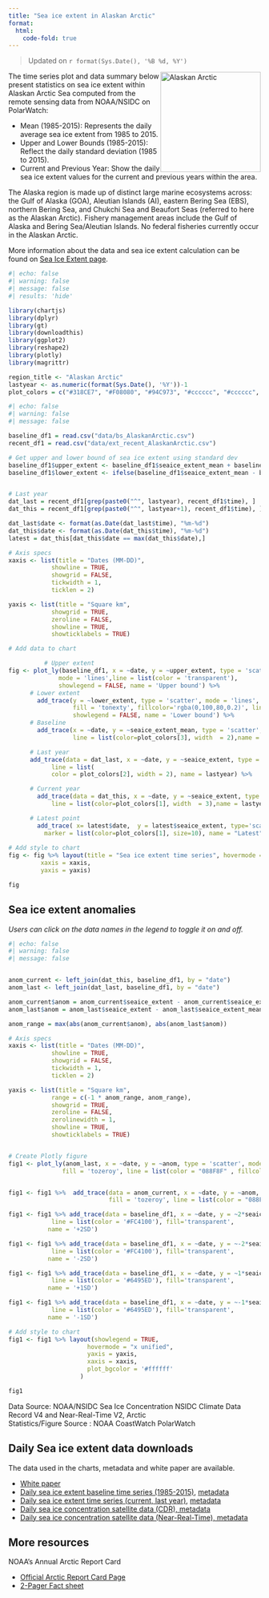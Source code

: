 ```yaml
---
title: "Sea ice extent in Alaskan Arctic"
format: 
  html:
    code-fold: true
---
```



> Updated on `r format(Sys.Date(), '%B %d, %Y')`

<img src="img/arctic.png" alt="Alaskan Arctic" style="float: right; width: 200px;"/>


The time series plot and data summary below present statistics on sea ice extent within Alaskan Arctic Sea
computed from the remote sensing data from NOAA/NSIDC on PolarWatch:

* Mean (1985-2015): Represents the daily average sea ice extent from 1985 to 2015.
* Upper and Lower Bounds (1985-2015): Reflect the daily standard deviation (1985 to 2015).
* Current and Previous Year: Show the daily sea ice extent values for the current and previous years within the area.

The Alaska region is made up of distinct large marine ecosystems across: the Gulf of Alaska (GOA), Aleutian Islands (AI), eastern Bering Sea (EBS), northern Bering Sea, and Chukchi Sea and Beaufort Seas (referred to here as the Alaskan Arctic). Fishery management areas include the Gulf of Alaska and Bering Sea/Aleutian Islands. No federal fisheries currently occur in the Alaskan Arctic.

More information about the data and sea ice extent calculation can be found on [Sea Ice Extent page](extent.html).





```r
#| echo: false
#| warning: false
#| message: false
#| results: 'hide'

library(chartjs)
library(dplyr)
library(gt)
library(downloadthis)
library(ggplot2)
library(reshape2)
library(plotly)
library(magrittr)

region_title <- "Alaskan Arctic"
lastyear <- as.numeric(format(Sys.Date(), '%Y'))-1
plot_colors = c("#318CE7", "#F08080", "#94C973", "#cccccc", "#cccccc", "#cccccc")


```

 

```r
#| echo: false
#| warning: false
#| message: false

baseline_df1 = read.csv("data/bs_AlaskanArctic.csv")
recent_df1 = read.csv("data/ext_recent_AlaskanArctic.csv")

# Get upper and lower bound of sea ice extent using standard dev
baseline_df1$upper_extent <- baseline_df1$seaice_extent_mean + baseline_df1$seaice_extent_std
baseline_df1$lower_extent <- ifelse(baseline_df1$seaice_extent_mean - baseline_df1$seaice_extent_std >= 0, baseline_df1$seaice_extent_mean - baseline_df1$seaice_extent_std, 0)


# Last year
dat_last = recent_df1[grep(paste0("^", lastyear), recent_df1$time), ]
dat_this = recent_df1[grep(paste0("^", lastyear+1), recent_df1$time), ]

dat_last$date <- format(as.Date(dat_last$time), "%m-%d")
dat_this$date <- format(as.Date(dat_this$time), "%m-%d")
latest = dat_this[dat_this$date == max(dat_this$date),]

# Axis specs
xaxis <- list(title = "Dates (MM-DD)",
            showline = TRUE,
            showgrid = FALSE,
            tickwidth = 1,
            ticklen = 2)

yaxis <- list(title = "Square km",
            showgrid = TRUE,
            zeroline = FALSE,
            showline = TRUE,
            showticklabels = TRUE)

# Add data to chart

          # Upper extent 
fig <- plot_ly(baseline_df1, x = ~date, y = ~upper_extent, type = 'scatter', 
              mode = 'lines',line = list(color = 'transparent'),
              showlegend = FALSE, name = 'Upper bound') %>% 
      # Lower extent 
        add_trace(y = ~lower_extent, type = 'scatter', mode = 'lines',
                  fill = 'tonexty', fillcolor='rgba(0,100,80,0.2)', line = list(color = 'transparent'),
                  showlegend = FALSE, name = 'Lower bound') %>%
      # Baseline
        add_trace(x = ~date, y = ~seaice_extent_mean, type = 'scatter', mode = 'lines',
                  line = list(color=plot_colors[3], width  = 2),name = 'Baseline') %>%   

      # Last year
      add_trace(data = dat_last, x = ~date, y = ~seaice_extent, type = 'scatter', mode = 'lines',
            line = list(
            color = plot_colors[2], width = 2), name = lastyear) %>% 

      # Current year
        add_trace(data = dat_this, x = ~date, y = ~seaice_extent, type = 'scatter', mode = 'lines',
            line = list(color=plot_colors[1], width  = 3),name = lastyear + 1) %>%

      # Latest point
        add_trace( x= latest$date,  y = latest$seaice_extent, type='scatter', mode = 'markers',
          marker = list(color=plot_colors[1], size=10), name = "Latest") 
      
# Add style to chart
fig <- fig %>% layout(title = "Sea ice extent time series", hovermode = "x unified", showlegend=TRUE,
         xaxis = xaxis,
         yaxis = yaxis)

fig


```



## Sea ice extent anomalies

_Users can click on the data names in the legend to toggle it on and off._

```r
#| echo: false
#| warning: false
#| message: false


anom_current <- left_join(dat_this, baseline_df1, by = "date")
anom_last <- left_join(dat_last, baseline_df1, by = "date")

anom_current$anom = anom_current$seaice_extent - anom_current$seaice_extent_mean
anom_last$anom = anom_last$seaice_extent - anom_last$seaice_extent_mean

anom_range = max(abs(anom_current$anom), abs(anom_last$anom))

# Axis specs
xaxis <- list(title = "Dates (MM-DD)",
            showline = TRUE,
            showgrid = FALSE,
            tickwidth = 1,
            ticklen = 2)

yaxis <- list(title = "Square km",
            range = c(-1 * anom_range, anom_range), 
            showgrid = TRUE,
            zeroline = FALSE,
            zerolinewidth = 1,
            showline = TRUE,
            showticklabels = TRUE)


# Create Plotly figure
fig1 <- plot_ly(anom_last, x = ~date, y = ~anom, type = 'scatter', mode = 'lines', 
               fill = 'tozeroy', line = list(color = "088F8F" , fillcolor = "#A2D9CE"), name=paste0("Anomaly: ", lastyear ))


fig1 <- fig1 %>%  add_trace(data = anom_current, x = ~date, y = ~anom, type = 'scatter', mode = 'lines',
                            fill = 'tozeroy', line = list(color = "088F8F" , fillcolor = "#A2D9CE"), name=paste0("Anomaly: ", lastyear + 1 )) 

fig1 <- fig1 %>% add_trace(data = baseline_df1, x = ~date, y = ~2*seaice_extent_std, type = 'scatter', mode = 'lines',
            line = list(color = '#FC4100'), fill='transparent',
           name = '+2SD') 

fig1 <- fig1 %>% add_trace(data = baseline_df1, x = ~date, y = ~-2*seaice_extent_std, type = 'scatter', mode = 'lines',
            line = list(color = '#FC4100'), fill='transparent',
           name = '-2SD') 

fig1 <- fig1 %>% add_trace(data = baseline_df1, x = ~date, y = ~1*seaice_extent_std, type = 'scatter', mode = 'lines',
            line = list(color = '#6495ED'), fill='transparent',
           name = '+1SD') 

fig1 <- fig1 %>% add_trace(data = baseline_df1, x = ~date, y = ~-1*seaice_extent_std, type = 'scatter', mode = 'lines',
            line = list(color = '#6495ED'), fill='transparent',
           name = '-1SD') 

# Add style to chart
fig1 <- fig1 %>% layout(showlegend = TRUE,  
                      hovermode = "x unified",
                      yaxis = yaxis,
                      xaxis = xaxis,
                      plot_bgcolor = '#ffffff'
                    )

fig1
```
Data Source: NOAA/NSIDC Sea Ice Concentration NSIDC Climate Data Record V4 and Near-Real-Time V2, Arctic <br/>
Statistics/Figure Source : NOAA CoastWatch PolarWatch 

## Daily Sea ice extent data downloads

The data used in the charts, metadata and white paper are available.

- [White paper](whitepaper.html)
- [Daily sea ice extent baseline time series (1985-2015)](data/bs_AlaskanArctic.csv), [metadata](data/bs_README.txt)
- [Daily sea ice extent time series (current, last year)](data/ext_recent_AlaskanArctic.csv), [metadata](data/ext_README.txt)
- [Daily sea ice concentration satellite data (CDR), metadata](https://polarwatch.noaa.gov/catalog/ice-sq-nh-nsidc-cdr-v4/preview/?dataset=daily&var=cdr_seaice_conc&time_min=2023-12-31T00:00:00Z&time_max=2023-12-31T00:00:00Z&proj=epsg3413&colorBar=KT_ice|||0|1|)
- [Daily sea ice concentration satellite data (Near-Real-Time), metadata](https://polarwatch.noaa.gov/catalog/ice-nrt-nh-nsidc-cdr-v2/preview/?dataset=daily&var=cdr_seaice_conc&time_min=2024-06-25T00:00:00Z&time_max=2024-06-25T00:00:00Z&proj=epsg3413&colorBar=KT_ice|||0|1|)

## More resources

NOAA's Annual Arctic Report Card

  * [Official Arctic Report Card Page](https://arctic.noaa.gov/report-card/report-card-2023/videos-and-animations-2023/)
  * [2-Pager Fact sheet](https://docs.google.com/presentation/d/1TaKzJqPx-OeYcCZZLVqcPx0n4ilq7NKBaG1Qfwp-anE/edit#slide=id.g192e9543f73_0_16)
